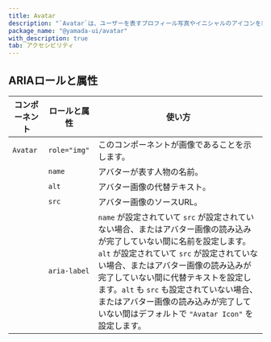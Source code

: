 ```yaml
---
title: Avatar
description: "`Avatar`は、ユーザーを表すプロフィール写真やイニシャルのアイコンを表示するコンポーネントです。"
package_name: "@yamada-ui/avatar"
with_description: true
tab: アクセシビリティ
---
```


## ARIAロールと属性

| コンポーネント | ロールと属性 | 使い方                                                                                                                                                                                                                                                                                                                                                                                    |
| -------------- | ------------ | ----------------------------------------------------------------------------------------------------------------------------------------------------------------------------------------------------------------------------------------------------------------------------------------------------------------------------------------------------------------------------------------- |
| `Avatar`       | `role="img"` | このコンポーネントが画像であることを示します。                                                                                                                                                                                                                                                                                                                                            |
|                | `name`       | アバターが表す人物の名前。                                                                                                                                                                                                                                                                                                                                                                |
|                | `alt`        | アバター画像の代替テキスト。                                                                                                                                                                                                                                                                                                                                                              |
|                | `src`        | アバター画像のソースURL。                                                                                                                                                                                                                                                                                                                                                                 |
|                | `aria-label` | `name` が設定されていて `src` が設定されていない場合、またはアバター画像の読み込みが完了していない間に名前を設定します。`alt` が設定されていて `src` が設定されていない場合、またはアバター画像の読み込みが完了していない間に代替テキストを設定します。`alt` も `src` も設定されていない場合、またはアバター画像の読み込みが完了していない間はデフォルトで `"Avatar Icon"` を設定します。 |

